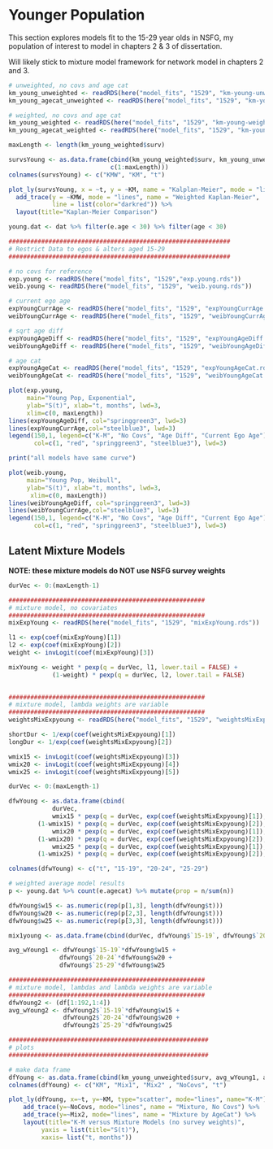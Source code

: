 # Younger Population {#young}

This section explores models fit to the 15-29 year olds in NSFG, my population of interest to model in chapters 2 & 3 of dissertation. 

Will likely stick to mixture model framework for network model in chapters 2 and 3. 

```r
# unweighted, no covs and age cat 
km_young_unweighted <- readRDS(here("model_fits", "1529", "km-young-unweighted.rds"))
km_young_agecat_unweighted <- readRDS(here("model_fits", "1529", "km-young_agecat_unweighted.rds"))

# weighted, no covs and age cat 
km_young_weighted <- readRDS(here("model_fits", "1529", "km-young-weighted.rds"))
km_young_agecat_weighted <- readRDS(here("model_fits", "1529", "km-young_agecat_weighted.rds"))

maxLength <- length(km_young_weighted$surv)

survsYoung <- as.data.frame(cbind(km_young_weighted$surv, km_young_unweighted$surv, 
                            c(1:maxLength)))
colnames(survsYoung) <- c("KMW", "KM", "t")

plot_ly(survsYoung, x = ~t, y = ~KM, name = "Kalplan-Meier", mode = "lines", type = "scatter") %>%
  add_trace(y = ~KMW, mode = "lines", name = "Weighted Kaplan-Meier",
            line = list(color="darkred")) %>%
  layout(title="Kaplan-Meier Comparison")
```

```r

young.dat <- dat %>% filter(e.age < 30) %>% filter(age < 30)

#############################################################
# Restrict Data to egos & alters aged 15-29
#############################################################

# no covs for reference
exp.young <- readRDS(here("model_fits", "1529","exp.young.rds"))
weib.young <- readRDS(here("model_fits", "1529", "weib.young.rds"))

# current ego age 
expYoungCurrAge <- readRDS(here("model_fits", "1529", "expYoungCurrAge.rds"))
weibYoungCurrAge <- readRDS(here("model_fits", "1529", "weibYoungCurrAge.rds"))

# sqrt age diff 
expYoungAgeDiff <- readRDS(here("model_fits", "1529", "expYoungAgeDiff.rds"))
weibYoungAgeDiff <- readRDS(here("model_fits", "1529", "weibYoungAgeDiff.rds"))

# age cat 
expYoungAgeCat <- readRDS(here("model_fits", "1529", "expYoungAgeCat.rds"))
weibYoungAgeCat <- readRDS(here("model_fits", "1529", "weibYoungAgeCat.rds"))
```

```r
plot(exp.young,
     main="Young Pop, Exponential",
     ylab="S(t)", xlab="t, months", lwd=3,
     xlim=c(0, maxLength))
lines(expYoungAgeDiff, col="springgreen3", lwd=3)
lines(expYoungCurrAge,col="steelblue3", lwd=3)
legend(150,1, legend=c("K-M", "No Covs", "Age Diff", "Current Ego Age"),
       col=c(1, "red", "springgreen3", "steelblue3"), lwd=3)

print("all models have same curve")

plot(weib.young,
     main="Young Pop, Weibull",
     ylab="S(t)", xlab="t, months", lwd=3,
      xlim=c(0, maxLength))
lines(weibYoungAgeDiff, col="springgreen3", lwd=3)
lines(weibYoungCurrAge,col="steelblue3", lwd=3)
legend(150,1, legend=c("K-M", "No Covs", "Age Diff", "Current Ego Age"),
       col=c(1, "red", "springgreen3", "steelblue3"), lwd=3)
```

## Latent Mixture Models

__NOTE: these mixture models do NOT use NSFG survey weights__

```r

durVec <- 0:(maxLength-1)

######################################################
# mixture model, no covariates
######################################################
mixExpYoung <- readRDS(here("model_fits", "1529", "mixExpYoung.rds"))

l1 <- exp(coef(mixExpYoung)[1])
l2 <- exp(coef(mixExpYoung)[2])
weight <- invLogit(coef(mixExpYoung)[3])

mixYoung <- weight * pexp(q = durVec, l1, lower.tail = FALSE) +
            (1-weight) * pexp(q = durVec, l2, lower.tail = FALSE)
        

######################################################
# mixture model, lambda weights are variable 
######################################################
weightsMixExpyoung <- readRDS(here("model_fits", "1529", "weightsMixExp-young.rds"))

shortDur <- 1/exp(coef(weightsMixExpyoung)[1])
longDur <- 1/exp(coef(weightsMixExpyoung)[2])

wmix15 <- invLogit(coef(weightsMixExpyoung)[3])
wmix20 <- invLogit(coef(weightsMixExpyoung)[4])
wmix25 <- invLogit(coef(weightsMixExpyoung)[5])

durVec <- 0:(maxLength-1)

dfwYoung <- as.data.frame(cbind(
            durVec, 
            wmix15 * pexp(q = durVec, exp(coef(weightsMixExpyoung)[1]), lower.tail = FALSE) +
        (1-wmix15) * pexp(q = durVec, exp(coef(weightsMixExpyoung)[2]), lower.tail = FALSE),
            wmix20 * pexp(q = durVec, exp(coef(weightsMixExpyoung)[1]), lower.tail = FALSE) +
        (1-wmix20) * pexp(q = durVec, exp(coef(weightsMixExpyoung)[2]), lower.tail = FALSE), 
            wmix25 * pexp(q = durVec, exp(coef(weightsMixExpyoung)[1]), lower.tail = FALSE) +
        (1-wmix25) * pexp(q = durVec, exp(coef(weightsMixExpyoung)[2]), lower.tail = FALSE)))

colnames(dfwYoung) <- c("t", "15-19", "20-24", "25-29")

# weighted average model results 
p <- young.dat %>% count(e.agecat) %>% mutate(prop = n/sum(n))

dfwYoung$w15 <- as.numeric(rep(p[1,3], length(dfwYoung$t)))
dfwYoung$w20 <- as.numeric(rep(p[2,3], length(dfwYoung$t)))
dfwYoung$w25 <- as.numeric(rep(p[3,3], length(dfwYoung$t)))

mix1young <- as.data.frame(cbind(durVec, dfwYoung$`15-19`, dfwYoung$`20-24`, dfwYoung$`25-29`))

avg_wYoung1 <- dfwYoung$`15-19`*dfwYoung$w15 + 
              dfwYoung$`20-24`*dfwYoung$w20 + 
              dfwYoung$`25-29`*dfwYoung$w25

######################################################
# mixture model, lambdas and lambda weights are variable 
######################################################
dfwYoung2 <- (df[1:192,1:4])
avg_wYoung2 <- dfwYoung2$`15-19`*dfwYoung$w15 + 
               dfwYoung2$`20-24`*dfwYoung$w20 + 
               dfwYoung2$`25-29`*dfwYoung$w25

#######################################################
# plots
#######################################################

# make data frame 
dfYoung <- as.data.frame(cbind(km_young_unweighted$surv, avg_wYoung1, avg_wYoung2, mixYoung, durVec))
colnames(dfYoung) <- c("KM", "Mix1", "Mix2" , "NoCovs", "t")

plot_ly(dfYoung, x=~t, y=~KM, type="scatter", mode="lines", name="K-M") %>%
    add_trace(y=~NoCovs, mode="lines", name = "Mixture, No Covs") %>%
    add_trace(y=~Mix2, mode="lines", name = "Mixture by AgeCat") %>%
    layout(title="K-M versus Mixture Models (no survey weights)",
         yaxis = list(title="S(t)"), 
         xaxis= list("t, months"))
```



